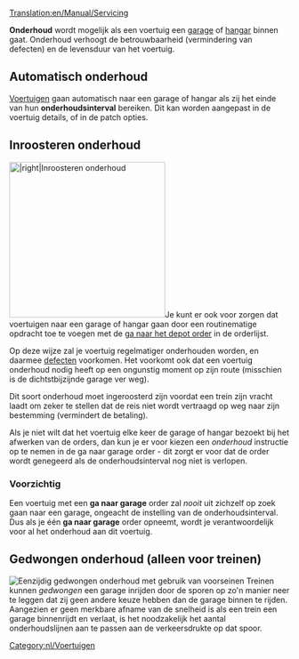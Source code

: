 [[Translation:en/Manual/Servicing]]

'''Onderhoud''' wordt mogelijk als een voertuig een [[nl/depots|garage]] of [[nl/depots|hangar]] binnen gaat. Onderhoud verhoogt de betrouwbaarheid (vermindering van defecten) en de levensduur van het voertuig.

==Automatisch onderhoud==
[[nl/Manual/Voertuigen|Voertuigen]] gaan automatisch naar een garage of hangar als zij het einde van hun '''onderhoudsinterval''' bereiken. Dit kan worden aangepast in de voertuig details, of in de patch opties. 

==Inroosteren onderhoud==
[[File:en/Scheduled servicing.png|thumb|280px||right|Inroosteren onderhoud]]Je kunt er ook voor zorgen dat voertuigen naar een garage of hangar gaan door een routinematige opdracht toe te voegen met de [[nl/Archive/Manual/Settings/Sta ga naar depot orders toe|ga naar het depot order]] in de orderlijst. 

Op deze wijze zal je voertuig regelmatiger onderhouden worden, en daarmee [[nl/defecten|defecten]] voorkomen. Het voorkomt ook dat een voertuig onderhoud nodig heeft op een ongunstig moment op zijn route (misschien is de dichtstbijzijnde garage ver weg). 

Dit soort onderhoud moet ingeroosterd zijn voordat een trein zijn vracht laadt om zeker te stellen dat de reis niet wordt vertraagd op weg naar zijn bestemming (vermindert de betaling).

Als je niet wilt dat het voertuig elke keer de garage of hangar bezoekt bij het afwerken van de orders, dan kun je er voor kiezen een ''onderhoud'' instructie op te nemen in de ga naar garage order - dit zorgt er voor dat de order wordt genegeerd als de onderhoudsinterval nog niet is verlopen.

=== Voorzichtig ===

Een voertuig met een '''ga naar garage''' order zal ''nooit'' uit zichzelf op zoek gaan naar een garage, ongeacht de instelling van de onderhoudsinterval. Dus als je één '''ga naar garage''' order opneemt, wordt je verantwoordelijk voor al het onderhoud aan dit voertuig.

==Gedwongen onderhoud (alleen voor treinen)==
[[File:en/Forced servicing.png|thumb|right|Eenzijdig gedwongen onderhoud met gebruik van [[nl/seinen#voorseinen|voorseinen]]]]
Treinen kunnen ''gedwongen'' een garage inrijden door de sporen op zo'n manier neer te leggen dat zij geen andere keuze hebben dan de garage binnen te rijden. Aangezien er geen merkbare afname van de snelheid is als een trein een garage binnenrijdt en verlaat, is het noodzakelijk het aantal onderhoudslijnen aan te passen aan de verkeersdrukte op dat spoor.

[[Category:nl/Voertuigen]]